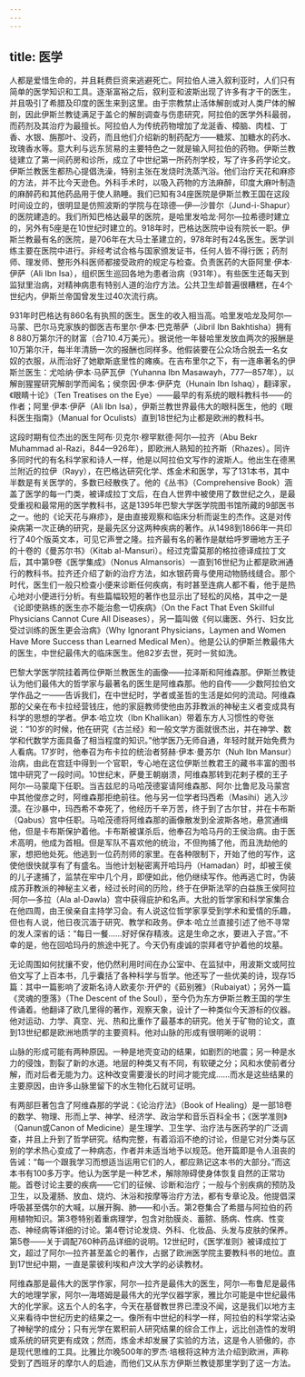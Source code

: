 ```yaml
---
---
---
```

title: 医学
---




人都是爱惜生命的，并且耗费巨资来逃避死亡。阿拉伯人进入叙利亚时，人们只有简单的医学知识和工具。逐渐富裕之后，叙利亚和波斯出现了许多有才干的医生，并且吸引了希腊及印度的医生来到这里。由于宗教禁止活体解剖或对人类尸体的解剖，因此伊斯兰教徒满足于盖仑的解剖调查与伤患研究，阿拉伯的医学外科最弱，而药剂及其治疗为最擅长。阿拉伯人为传统药物增加了龙涎香、樟脑、肉桂、丁香、水银、旃那叶、没药，而且他们介绍新的制药配方——糖浆、加糖水的药水、玫瑰香水等。意大利与远东贸易的主要特色之一就是输入阿拉伯的药物。伊斯兰教徒建立了第一间药房和诊所，成立了中世纪第一所药剂学校，写了许多药学论文。伊斯兰教医生都热心提倡洗澡，特别主张在发烧时洗蒸汽浴。他们治疗天花和麻疹的方法，并不比今天逊色。外科手术时，以吸入药物的方法麻醉，印度大麻叶制造的麻醉药和其他药品用于使人熟睡。我们已知有34座医院是伊斯兰教王国在这段时间设立的，很明显是仿照波斯的学院与在琼德—伊—沙普尔（Jund-i-Shapur）的医院建造的。我们所知巴格达最早的医院，是哈里发哈龙·阿尔—拉希德时建立的，另外有5座是在10世纪时建立的。918年时，巴格达医院中设有院长一职。伊斯兰教最有名的医院，是706年在大马士革建立的，978年时有24名医生。医学训练主要在医院中进行。非经考试合格与国家颁发证书，任何人皆不得行医；药剂师、理发师、整形外科医师都接受政府的规定与检查。负责医药的大臣阿里·伊本·伊萨（Ali Ibn Isa），组织医生巡回各地为患者治病（931年）。有些医生还每天到监狱里治病，对精神病患有特别人道的治疗方法。公共卫生却普遍很糟糕，在4个世纪内，伊斯兰帝国曾发生过40次流行病。

931年时巴格达有860名有执照的医生。医生的收入相当高。哈里发哈龙及阿尔—马蒙、巴尔马克家族的御医吉布里尔·伊本·巴克蒂萨（Jibril Ibn Bakhtisha）拥有8 880万第尔汗的财富（合710.4万美元）。据说他一年替哈里发放血两次的报酬是10万第尔汗，每半年清肠一次的报酬也同样多。他假装要在公众场合脱去一名女奴的衣服，从而治好了她歇斯底里性的瘫痪。在吉布里尔之下，有一连串著名的伊斯兰医生：尤哈纳·伊本·马萨瓦伊（Yuhanna Ibn Masawayh，777—857年），以解剖猩猩研究解剖学而闻名；侯奈因·伊本·伊萨克（Hunain Ibn Ishaq），翻译家，《眼睛十论》（Ten Treatises on the Eye）——最早的有系统的眼科教科书——的作者；阿里·伊本·伊萨（Ali Ibn Isa），伊斯兰教世界最伟大的眼科医生，他的《眼科医生指南》（Manual for Oculists）直到18世纪为止都是欧洲的教科书。

这段时期有位杰出的医生阿布·贝克尔·穆罕默德·阿尔—拉齐（Abu Bekr Muhammad al-Razi，844—926年），即欧洲人熟知的拉齐斯（Rhazes）。同许多同时代的有名科学家和诗人一样，他是以阿拉伯文写作的波斯人。他出生在德黑兰附近的拉伊（Rayy），在巴格达研究化学、炼金术和医学，写了131本书，其中半数是有关医学的，多数已经散佚了。他的《丛书》（Comprehensive Book）涵盖了医学的每一门类，被译成拉丁文后，在白人世界中被使用了数世纪之久，是最受重视和最常用的医学教科书，这是1395年巴黎大学医学院图书馆所藏的9部医书之一。他的《论天花与麻疹》，是由直接观察和临床分析而诞生的杰作。这是对传染病第一次正确的研究，是最先区分这两种疾病的著作。从1498到1866年一共印行了40个版英文本，可见它声誉之隆。拉齐最有名的著作是献给呼罗珊地方王子的十卷的《曼苏尔书》（Kitab al-Mansuri）。经过克雷莫那的格拉德译成拉丁文后，其中第9卷《医学集成》（Nonus Almansoris）一直到16世纪为止都是欧洲通行的教科书。拉齐还介绍了新的治疗方法，如水银药膏与使用动物肠线缝合。那个时代，医生们一般只检查小便来诊断任何疾病，有时甚至连病人都不看，他于是热心地对小便进行分析。有些篇幅较短的著作也显示出了轻松的风格，其中之一是《论即使熟练的医生亦不能治愈一切疾病》（On the Fact That Even Skillful Physicians Cannot Cure All Diseases），另一篇叫做《何以庸医、外行、妇女比受过训练的医生更会治病》（Why Ignorant Physicians，Laymen and Women Have More Success than Learned Medical Men）。他是公认的伊斯兰教最伟大的医生，中世纪最伟大的临床医生。他82岁去世，死时一贫如洗。

巴黎大学医学院挂着两位伊斯兰教医生的画像——拉泽斯和阿维森那。伊斯兰教徒认为他们最伟大的哲学家与最著名的医生是阿维森那。他的自传——少数阿拉伯文学作品之一——告诉我们，在中世纪时，学者或圣哲的生活是如何的流动。阿维森那的父亲在布卡拉经营钱庄，他的家庭教师使他由苏菲教派的神秘主义者变成具有科学的思想的学者。伊本·哈立坎（Ibn Khallikan）带着东方人习惯性的夸张说：“10岁的时候，他在研究《古兰经》和一般文学方面就很杰出，并在神学、数学和代数学方面具备了相当程度的知识。”他学医乃无师自通，年轻时就开始免费为人看病。17岁时，他奉召为布卡拉的统治者努赫·伊本·曼苏尔（Nuh Ibn Mansur）治病，由此在宫廷中得到一个官职，专心地在这位伊斯兰教君王的藏书丰富的图书馆中研究了一段时间。10世纪末，萨曼王朝崩溃，阿维森那转到花剌子模的王子阿尔—马蒙麾下任职。当吉兹尼的马哈茂德宴请阿维森那、阿尔·比鲁尼及马蒙宫中其他俊彦之时，阿维森那拒绝前往。他与另一位学者玛西希（Masihi）逃入沙漠。在沙暴中，玛西希不幸死了，他经历千辛万苦，终于到了古尔甘，并在卡布斯（Qabus）宫中任职。马哈茂德将阿维森那的画像散发到全波斯各地，悬赏通缉他，但是卡布斯保护着他。卡布斯被谋杀后，他奉召为哈马丹的王侯治病。由于医术高明，他成为首相。但是军队不喜欢他的统治，不但拘捕了他，而且洗劫他的家，想把他处死。他逃到一位药剂师的家里。在各种限制下，开始了他的写作，这使他很快就享有了有盛名。当他计划秘密离开哈玛丹（Hamadan）时，却被王侯的儿子逮捕了，监禁在牢中几个月，即便如此，他仍继续写作。他再逃亡时，伪装成苏菲教派的神秘主义者，经过长时间的历险，终于在伊斯法罕的白益族王侯阿拉·阿尔—多拉（Ala al-Dawla）宫中获得庇护和名声。大批的哲学家和科学家集合在他四周，由王侯亲自主持学习会。有人说这位哲学家享受到学术和爱情的乐趣，但也有人说，他日夜沉湎于研究、教学和政务。伊本·哈立兰直接引述了他不寻常的发人深省的话：“每日一餐……好好保存精液。这是生命之水，要进入子宫。”不幸的是，他在回哈玛丹的旅途中死了。今天仍有虔诚的崇拜者守护着他的坟墓。

无论周围如何扰攘不安，他仍然利用时间在办公室中、在监狱中，用波斯文或阿拉伯文写了上百本书，几乎囊括了各种科学与哲学。他还写了一些优美的诗，现存15篇：其中一篇影响了波斯名诗人欧麦尔·开俨的《茹别雅》（Rubaiyat）；另外一篇《灵魂的堕落》（The Descent of the Soul），至今仍为东方伊斯兰教王国的学生传诵着。他翻译了欧几里得的著作，观察天象，设计了一种类似今天游标的仪器。他对运动、力学、真空、光、热和比重作了最基本的研究。他关于矿物的论文，直到13世纪都是欧洲地质学的主要资料。他对山脉的形成有很明晰的说明：

山脉的形成可能有两种原因。一种是地壳变动的结果，如剧烈的地震；另一种是水力的侵蚀，割裂了新的水道。地层的种类又有不同，有软硬之分；风和水使前者分解，而对后者无能为力。这种改变需要漫长的时间才能完成……而水是这些结果的主要原因，由许多山脉里留下的水生物化石就可证明。



有两部巨著包含了阿维森那的学说：《论治疗法》（Book of Healing）是一部18卷的数学、物理、形而上学、神学、经济学、政治学和音乐百科全书；《医学准则》（Qanun或Canon of Medicine）是生理学、卫生学、治疗法与医药学的广泛调查，并且上升到了哲学研究。结构完整，有着滔滔不绝的讨论，但是它对分类与区别的学术热心变成了一种病态，作者并未适当地予以规范。他开篇即是令人沮丧的告诫：“每一个跟我学习而想适当运用它们的人，都应熟记这本书的大部分。”而这本书有100多万字。他认为医学是一种艺术，解除隙碍使身体恢复自然的正常功能。首卷讨论主要的疾病——它们的征候、诊断和治疗；一般与个别疾病的预防及卫生，以及灌肠、放血、烧灼、沐浴和按摩等治疗方法，都有专章论及。他提倡深呼吸甚至偶尔的大喊，以展开胸、肺——和小舌。第2卷集合了希腊与阿拉伯的药用植物知识。第3卷特别着重病理学，包含对肋膜炎、蓄脓、肠病、性病、性变态、神经病等详细的讨论。第4卷讨论发烧、外科、化妆品、头发与皮肤的保养。第5卷——关于调配760种药品详细的说明。12世纪时，《医学准则》被译成拉丁文，超过了阿尔—拉齐甚至盖仑的著作，占据了欧洲医学院主要教科书的地位。直到17世纪中期，一直是蒙彼利埃和卢汶大学的必读教材。

阿维森那是最伟大的医学作家，阿尔—拉齐是最伟大的医生，阿尔—布鲁尼是最伟大的地理学家，阿尔—海塔姆是最伟大的光学仪器学家，雅比尔可能是中世纪最伟大的化学家。这五个人的名字，今天在基督教世界已湮没不闻，这是我们以地方主义来看待中世纪历史的结果之一。像所有中世纪的科学一样，阿拉伯的科学常沾染了神秘学的成分；只有光学在累积前人研究结果的综合工作上，远比创造性的发明或系统的研究更有成效；然而，炼金术却发展了实验的方法，这是令人骄傲的，亦是现代思维的工具。比雅比尔晚500年的罗杰·培根将这种方法介绍到欧洲，声称受到了西班牙的摩尔人的启迪，而他们又从东方伊斯兰教徒那里学到了这一方法。